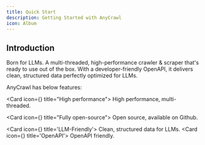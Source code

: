 ```yaml
---
title: Quick Start
description: Getting Started with AnyCrawl
icon: Album
---
```


## Introduction

Born for LLMs. A multi-threaded, high-performance crawler & scraper that's ready to use out of the box. With a developer-friendly OpenAPI, it delivers clean, structured data perfectly optimized for LLMs.

AnyCrawl has below features:

<Cards>

<Card icon={<CpuIcon className="text-purple-300" />} title="High performance">
    High performance, multi-threaded.
</Card>

<Card icon={<GithubIcon className="text-blue-300" />} title="Fully open-source">
    Open source, available on Github.
</Card>

<Card icon={<OpenAIIcon />} title='LLM-Friendly'>
Clean, structured data for LLMs.
</Card>
<Card icon={<OpenAPIIcon />} title='OpenAPI'>
OpenAPI friendly.

</Card>

</Cards>
